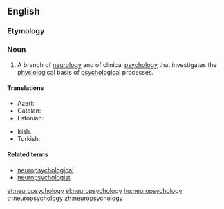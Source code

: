 ==English==
{{wikipedia}}

===Etymology===
{{prefix|neuro|psychology}}

===Noun===
{{en-noun|-}}

# A branch of [[neurology]] and of clinical [[psychology]] that investigates the [[physiological]] basis of [[psychological]] processes.

====Translations====
{{trans-top|branch of neurology}}
* Azeri: {{t|az|neyropsixologiya}}
* Catalan: {{t|ca|neuropsicologia|f}}
* Estonian: {{t|et|neuropsühholoogia}}
{{trans-mid}}
* Irish: {{t|ga|néarshíceolaíocht|f}}
* Turkish: {{t|tr|nöropsikoloji}}
{{trans-bottom}}

====Related terms====
* [[neuropsychological]]
* [[neuropsychologist]]

[[et:neuropsychology]]
[[el:neuropsychology]]
[[hu:neuropsychology]]
[[tr:neuropsychology]]
[[zh:neuropsychology]]